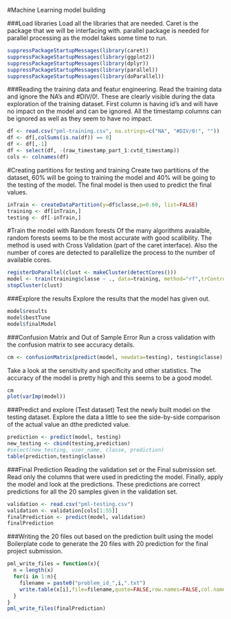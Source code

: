 #Machine Learning model building 

###Load libraries
Load all the libraries that are needed. Caret is the package that we will be interfacing with. parallel package is needed for parallel processing as the model takes some time to run. 

```r
suppressPackageStartupMessages(library(caret))
suppressPackageStartupMessages(library(ggplot2))
suppressPackageStartupMessages(library(dplyr))
suppressPackageStartupMessages(library(parallel))
suppressPackageStartupMessages(library(doParallel))

```


###Reading the training data and featur engineering. 
Read the training data and ignore the NA's and #DIV/0!. These are clearly visible during the data exploration of the training dataset. First column is having id's and will have no impact on the model and can be ignored. All the timestamp columns can be ignored as well as they seem to have no impact. 
```r
df <- read.csv("pml-training.csv", na.strings=c("NA", "#DIV/0!", ""))
df <- df[,colSums(is.na(df)) == 0]
df <- df[,-1]
df <- select(df, -(raw_timestamp_part_1:cvtd_timestamp))
cols <- colnames(df)

```



#Creating partitions for testing and training
Create two partitions of the dataset, 60% will be going to training the model and 40% will be going to the testing of the model. The final model is then used to predict the final values. 
```r
inTrain <- createDataPartition(y=df$classe,p=0.60, list=FALSE)
training <- df[inTrain,]
testing <- df[-inTrain,]

```


#Train the model with Random forests
Of the many algorithms avaialble, random forests seems to be the most accurate with good scalibility. The method is used with Cross Validation (part of the caret interface). Also the number of cores are detected to parallellize the process to the number of available cores. 
```r
registerDoParallel(clust <- makeCluster(detectCores()))
model <- train(training$classe ~ ., data=training, method="rf",trControl=trainControl(method = "cv", number = 10))
stopCluster(clust)

```


###Explore the results
Explore the results that the model has given out. 
```r
model$results
model$bestTune
model$finalModel
```


###Confusion Matrix and Out of Sample Error
Run a cross validation with the confusion matrix to see accuracy details.
```r
cm <- confusionMatrix(predict(model, newdata=testing), testing$classe)
```
Take a look at the sensitivity and specificity and other statistics. The accuracy of the model is pretty high and this seems to be a good model. 
```r
cm
plot(varImp(model))
```


###Predict and explore (Test dataset)
Test the newly built model on the testing dataset. Explore the data a little to see the side-by-side comparison of the actual value an dthe predicted value. 
```r
prediction <- predict(model, testing) 
new_testing <- cbind(testing,prediction)
#select(new_testing, user_name, classe, prediction)
table(prediction,testing$classe)

```


###Final Prediction
Reading the validation set or the Final submission set. Read only the columns that were used in predicting the model. Finally, apply the model and look at the predictions. These predictions are correct predictions for all the 20 samples given in the validation set. 
```r
validation <- read.csv("pml-testing.csv")
validation <- validation[cols[1:55]]
finalPrediction <- predict(model, validation)
finalPrediction

```



###Writing the 20 files out based on the prediction built using the model
Boilerplate code to generate the 20 files with 20 prediction for the final project submission. 
```r
pml_write_files = function(x){
  n = length(x)
  for(i in 1:n){
    filename = paste0("problem_id_",i,".txt")
    write.table(x[i],file=filename,quote=FALSE,row.names=FALSE,col.names=FALSE)
  }
}
pml_write_files(finalPrediction)

```
